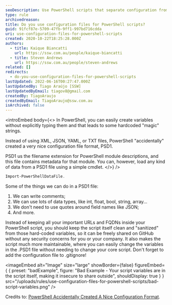 ```yaml
---
seoDescription: Use PowerShell scripts that separate configuration from code for improved security and maintainability.
type: rule
archivedreason:
title: Do you use configuration files for PowerShell scripts?
guid: 91fcf87e-5709-47fb-9ff1-997bd716cdda
uri: use-configuration-files-for-powershell-scripts
created: 2020-10-22T18:25:28.000Z
authors:
  - title: Kaique Biancatti
    url: https://ssw.com.au/people/kaique-biancatti
  - title: Steven Andrews
    url: https://ssw.com.au/people/steven-andrews
related: []
redirects:
  - do-you-use-configuration-files-for-powershell-scripts
lastUpdated: 2022-06-16T00:27:47.000Z
lastUpdatedBy: Tiago Araújo [SSW]
lastUpdatedByEmail: tiagov8@gmail.com
createdBy: TiagoAraujo
createdByEmail: TiagoAraujo@ssw.com.au
isArchived: false
---
```


<introEmbed
  body={<>
In PowerShell, you can easily create variables without explicitly typing them and that leads to some hardcoded "magic" strings.

Instead of using XML, JSON, YAML, or TXT files, PowerShell "accidentally" created a very nice configuration file format, PSD1.

PSD1 us the filename extension for PowerShell module descriptions, and this file contains metadata for that module. You can, however, load any kind of data from a PSD1 file using a simple cmdlet.
  </>}
/>
```ps1
Import-PowerShellDataFile.
```

Some of the things we can do in a PSD1 file:

1. We can write comments;
2. We can use lots of data types, like int, float, bool, string, array...
3. We don't need to use quotes around field names like JSON;
4. And more.

Instead of keeping all your important URLs and FQDNs inside your PowerShell script, you should keep the script itself clean and "sanitized" from those hard-coded variables, so it can be freely shared on GitHub without any security concerns for you or your company. It also makes the script much more maintainable, where you can easily change the variables in the .PSD1 file without needing to change your core script.
Don't forget to add the configuration file to .gitignore!

<imageEmbed
  alt="Image"
  size="large"
  showBorder={false}
  figureEmbed={ {
    preset: "badExample",
    figure: "Bad Example - Your script variables are in the script itself, making it insecure to share outside",
    shouldDisplay: true
  } }
  src="/uploads/rules/use-configuration-files-for-powershell-scripts/bad-script-variables.png"
/>


Credits to: [PowerShell Accidentally Created A Nice Configuration Format](https://medium.com/%40ssg/powershell-accidentally-created-a-nice-configuration-format-3efde5448090).

